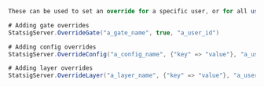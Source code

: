 ```csharp
These can be used to set an override for a specific user, or for all users (by not providing a specific user ID). Experiments/Autotune are overridden with the `overrideConfig` API.

# Adding gate overrides
StatsigServer.OverrideGate("a_gate_name", true, "a_user_id")

# Adding config overrides
StatsigServer.OverrideConfig("a_config_name", {"key" => "value"}, "a_user_id")

# Adding layer overrides
StatsigServer.OverrideLayer("a_layer_name", {"key" => "value"}, "a_user_id")
```
